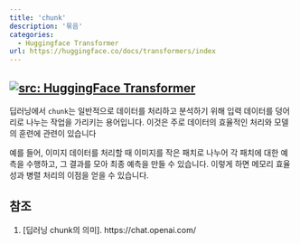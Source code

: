 ```yaml
---
title: 'chunk'
description: '묶음'
categories:
  - Huggingface Transformer
url: https://huggingface.co/docs/transformers/index
---
```

<a href="https://huggingface.co/docs/transformers/index" target="_blank"><img   loading="lazy" alt="src: HuggingFace Transformer" src="https://img.shields.io/badge/문서-Huggingface_Transformer-blue" ></a>
---

딥러닝에서 `chunk`는 일반적으로 데이터를 처리하고 분석하기 위해 입력 데이터를 덩어리로 나누는 작업을 가리키는 용어입니다. 이것은 주로 데이터의 효율적인 처리와 모델의 훈련에 관련이 있습니다

예를 들어, 이미지 데이터를 처리할 때 이미지를 작은 패치로 나누어 각 패치에 대한 예측을 수행하고, 그 결과를 모아 최종 예측을 만들 수 있습니다. 이렇게 하면 메모리 효율성과 병렬 처리의 이점을 얻을 수 있습니다.

## 참조

1. [딥러닝 chunk의 의미]. https://chat.openai.com/